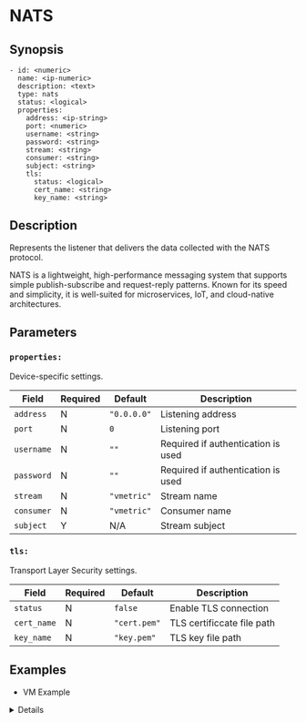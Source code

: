 
# NATS

## Synopsis

```ssml {5}
- id: <numeric>
  name: <ip-numeric>
  description: <text>
  type: nats
  status: <logical>
  properties:
    address: <ip-string>
    port: <numeric>
    username: <string>
    password: <string>
    stream: <string>
    consumer: <string>
    subject: <string>
    tls:
      status: <logical>
      cert_name: <string>
      key_name: <string>
```

## Description

Represents the listener that delivers the data collected with the NATS protocol.

NATS is a lightweight, high-performance messaging system that supports simple publish-subscribe and request-reply patterns. Known for its speed and simplicity, it is well-suited for microservices, IoT, and cloud-native architectures.

## Parameters

<BasicConfig />

### `properties:`

Device-specific settings.

|Field|Required|Default|Description|
|---|---|---|---|
|`address`|N|`"0.0.0.0"`|Listening address|
|`port`|N|`0`|Listening port|
|`username`|N|`""`|Required if authentication is used|
|`password`|N|`""`|Required if authentication is used|
|`stream`|N|`"vmetric"`|Stream name|
|`consumer`|N|`"vmetric"`|Consumer name|
|`subject`|Y|N/A|Stream subject|

### `tls:`

Transport Layer Security settings.

|Field|Required|Default|Description|
|---|---|---|---|
|`status`|N|`false`|Enable TLS connection|
|`cert_name`|N|`"cert.pem"`|TLS certificcate file path|
|`key_name`|N|`"key.pem"`|TLS key file path|

## Examples

* VM Example

<Details summary="Click to see">
```yaml
devices:
  - id: 634567234
    name: 127.0.0.1
    description: nats
    type: nats
    status: false
    properties:
      address: "0.0.0.0"
      port: 0
      username: ""
      password: ""
      stream: ""
      consumer: "vmetric"
      subject: ""
      tls:
        status: true
        cert_name: ""
        key_name: ""
```
</Details>
